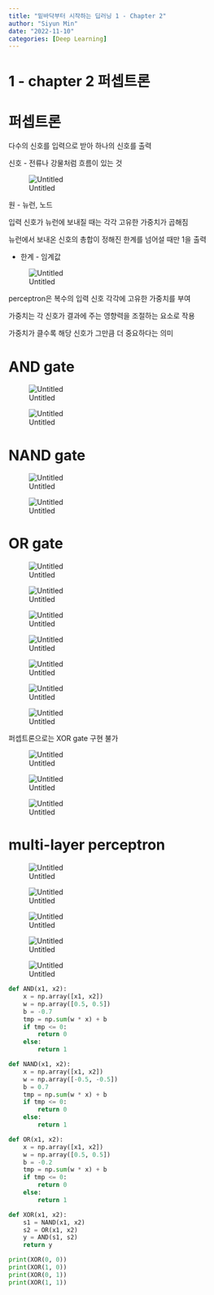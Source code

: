 ```yaml
---
title: "밑바닥부터 시작하는 딥러닝 1 - Chapter 2"
author: "Siyun Min"
date: "2022-11-10"
categories: [Deep Learning]
---
```

# 1 - chapter 2 퍼셉트론

# 퍼셉트론

다수의 신호를 입력으로 받아 하나의 신호를 출력

신호 - 전류나 강물처럼 흐름이 있는 것

![Untitled](./Untitled.png)

원 - 뉴런, 노드

입력 신호가 뉴런에 보내질 때는 각각 고유한 가중치가 곱해짐

뉴런에서 보내온 신호의 총합이 정해진 한계를 넘어설 때만 1을 출력

- 한계 - 임계값

![Untitled](./Untitled%201.png)

perceptron은 복수의 입력 신호 각각에 고유한 가중치를 부여

가중치는 각 신호가 결과에 주는 영향력을 조절하는 요소로 작용

가중치가 클수록 해당 신호가 그만큼 더 중요하다는 의미

# AND gate

![Untitled](./Untitled%202.png)

![Untitled](./Untitled%203.png)

# NAND gate

![Untitled](./Untitled%204.png)

![Untitled](./Untitled%205.png)

# OR gate

![Untitled](./Untitled%206.png)

![Untitled](./Untitled%207.png)

![Untitled](./Untitled%208.png)

![Untitled](./Untitled%209.png)

![Untitled](./Untitled%2010.png)

![Untitled](./Untitled%2011.png)

![Untitled](./Untitled%2012.png)

퍼셉트론으로는 XOR gate 구현 불가

![Untitled](./Untitled%2013.png)

![Untitled](./Untitled%2014.png)

![Untitled](./Untitled%2015.png)

# multi-layer perceptron

![Untitled](./Untitled%2016.png)

![Untitled](./Untitled%2017.png)

![Untitled](./Untitled%2018.png)

![Untitled](./Untitled%2019.png)

![Untitled](./Untitled%2020.png)

```python
def AND(x1, x2):
    x = np.array([x1, x2])
    w = np.array([0.5, 0.5])
    b = -0.7
    tmp = np.sum(w * x) + b
    if tmp <= 0:
        return 0
    else:
        return 1
```

```python
def NAND(x1, x2):
    x = np.array([x1, x2])
    w = np.array([-0.5, -0.5])
    b = 0.7
    tmp = np.sum(w * x) + b
    if tmp <= 0:
        return 0
    else:
        return 1

def OR(x1, x2):
    x = np.array([x1, x2])
    w = np.array([0.5, 0.5])
    b = -0.2
    tmp = np.sum(w * x) + b
    if tmp <= 0:
        return 0
    else:
        return 1
```

```python
def XOR(x1, x2):
    s1 = NAND(x1, x2)
    s2 = OR(x1, x2)
    y = AND(s1, s2)
    return y
```

```python
print(XOR(0, 0))
print(XOR(1, 0))
print(XOR(0, 1))
print(XOR(1, 1))
```